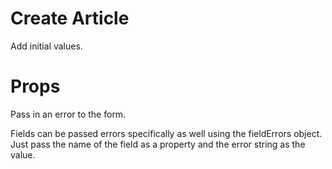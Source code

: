 

<Meta title="Components/CreateArticle" component={CreateArticle} />

# Create Article

<Preview>
  <Story name="<CreateArticle>">
    <CreateArticle />
  </Story>
</Preview>

Add initial values.

<Preview>
  <Story name="<CreateArticle> with initial value">
    <CreateArticle
      value={{
        title: "This is a new article",
        author: "Author",
        content: "Article Content"
      }}
    />
  </Story>
</Preview>

# Props

<Props of={CreateArticle} />

Pass in an error to the form.

<Preview>
  <Story name="<CreateArticle> with error">
    <CreateArticle
      error="An error occurred"
      value={{
        title: "This is a new article",
        author: "Author",
        content: "Article Content"
      }}
    />
  </Story>
</Preview>

Fields can be passed errors specifically as well using the fieldErrors object.
Just pass the name of the field as a property and the error string as the value.

<Preview>
  <Story name="<CreateArticle> with title error">
    <CreateArticle
      fieldErrors={{ title: "Must have a title" }}
      value={{
        author: "Author",
        content: "Article Content"
      }}
    />
  </Story>
</Preview>

